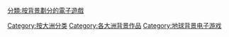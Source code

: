 [[分類:按背景劃分的電子遊戲|分類:按背景劃分的電子遊戲]]
[[Category:按大洲分类|Category:按大洲分类]]
[[Category:各大洲背景作品|Category:各大洲背景作品]]
[[Category:地球背景电子游戏|Category:地球背景电子游戏]]